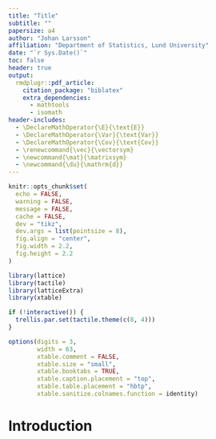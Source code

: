 ```yaml
---
title: "Title"
subtitle: ""
papersize: a4
author: "Johan Larsson"
affiliation: "Department of Statistics, Lund University"
date: "`r Sys.Date()`"
toc: false
header: true
output: 
  rmdplugr::pdf_article:
    citation_package: "biblatex"
    extra_dependencies:
      - mathtools
      - isomath
header-includes:
  - \DeclareMathOperator{\E}{\text{E}}
  - \DeclareMathOperator{\Var}{\text{Var}}
  - \DeclareMathOperator{\Cov}{\text{Cov}}
  - \renewcommand{\vec}{\vectorsym}
  - \newcommand{\mat}{\matrixsym}
  - \newcommand{\du}{\mathrm{d}}
---
```


```r
knitr::opts_chunk$set(
  echo = FALSE,
  warning = FALSE,
  message = FALSE,
  cache = FALSE,
  dev = "tikz",
  dev.args = list(pointsize = 8),
  fig.align = "center",
  fig.width = 2.2,
  fig.height = 2.2
)

library(lattice)
library(tactile)
library(latticeExtra)
library(xtable)

if (!interactive()) {
  trellis.par.set(tactile.theme(c(8, 4)))
}

options(digits = 3,
        width = 63,
        xtable.comment = FALSE,
        xtable.size = "small",
        xtable.booktabs = TRUE,
        xtable.caption.placement = "top",
        xtable.table.placement = "hbtp",
        xtable.sanitize.colnames.function = identity)
```

# Introduction


